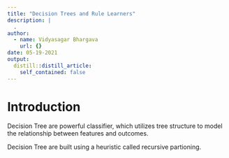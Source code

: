 ```yaml
---
title: "Decision Trees and Rule Learners"
description: |
  .
author:
  - name: Vidyasagar Bhargava
    url: {}
date: 05-19-2021
output:
  distill::distill_article:
    self_contained: false
---
```



# Introduction

Decision Tree are powerful classifier, which utilizes tree structure to model the relationship between features and outcomes.  



Decision Tree are built using a heuristic called recursive partioning.